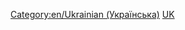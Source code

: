 {{en/Bilingual box| uk
| Ця сторінка містить перелік всіх '''статей на українській мові''' в OpenTTD Вікі.<br/>Сюди автоматично додаються статті, що містять шаблон {{en/s|Other_languages}} з параметром'' '''<code><nowiki>language_page = uk</nowiki></code>''' ''.
| ''This page provides an index for a wide range of '''articles in Ukrainian''' in OpenTTD Wiki.<br/>Articles with {{en/s|Other_languages}} template with'' '''<code><nowiki>language_page = uk</nowiki></code>''' ''parameter automatically link here.''}}


[[Category:en/Ukrainian (Українська)]][[Category:en/Articles in other languages|UK]]